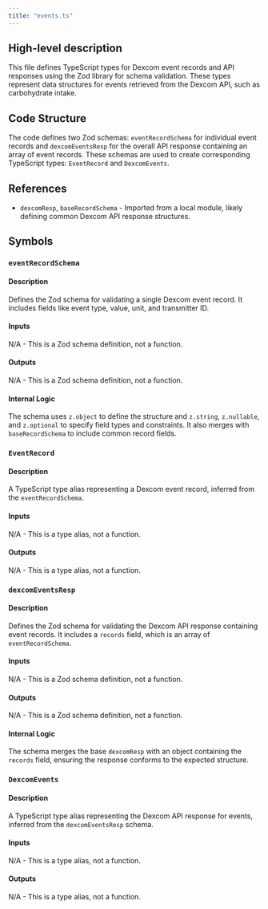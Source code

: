 ```yaml
---
title: "events.ts"
---
```


## High-level description
This file defines TypeScript types for Dexcom event records and API responses using the Zod library for schema validation. These types represent data structures for events retrieved from the Dexcom API, such as carbohydrate intake.

## Code Structure
The code defines two Zod schemas: `eventRecordSchema` for individual event records and `dexcomEventsResp` for the overall API response containing an array of event records. These schemas are used to create corresponding TypeScript types: `EventRecord` and `DexcomEvents`.

## References
- `dexcomResp`, `baseRecordSchema` - Imported from a local module, likely defining common Dexcom API response structures.

## Symbols

### `eventRecordSchema`
#### Description
Defines the Zod schema for validating a single Dexcom event record. It includes fields like event type, value, unit, and transmitter ID.

#### Inputs
N/A - This is a Zod schema definition, not a function.

#### Outputs
N/A - This is a Zod schema definition, not a function.

#### Internal Logic
The schema uses `z.object` to define the structure and `z.string`, `z.nullable`, and `z.optional` to specify field types and constraints. It also merges with `baseRecordSchema` to include common record fields.

### `EventRecord`
#### Description
A TypeScript type alias representing a Dexcom event record, inferred from the `eventRecordSchema`.

#### Inputs
N/A - This is a type alias, not a function.

#### Outputs
N/A - This is a type alias, not a function.

### `dexcomEventsResp`
#### Description
Defines the Zod schema for validating the Dexcom API response containing event records. It includes a `records` field, which is an array of `eventRecordSchema`.

#### Inputs
N/A - This is a Zod schema definition, not a function.

#### Outputs
N/A - This is a Zod schema definition, not a function.

#### Internal Logic
The schema merges the base `dexcomResp` with an object containing the `records` field, ensuring the response conforms to the expected structure.

### `DexcomEvents`
#### Description
A TypeScript type alias representing the Dexcom API response for events, inferred from the `dexcomEventsResp` schema.

#### Inputs
N/A - This is a type alias, not a function.

#### Outputs
N/A - This is a type alias, not a function.
